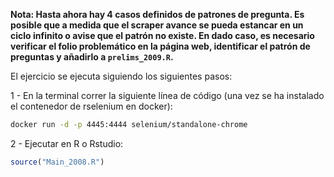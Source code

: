 **Nota: Hasta ahora hay 4 casos definidos de patrones de pregunta. Es posible que a medida que el scraper avance se pueda estancar en un ciclo infinito o avise que el patrón no existe. En dado caso, es necesario verificar el folio problemático en la página web, identificar el patrón de preguntas y añadirlo a `prelims_2009.R`.**

El ejercicio se ejecuta siguiendo los siguientes pasos:

1 - En la terminal correr la siguiente línea de código (una vez se ha instalado el contenedor de rselenium en docker):

```Bash
docker run -d -p 4445:4444 selenium/standalone-chrome
```
2 - Ejecutar en R o Rstudio:

``` R
source("Main_2008.R")
```

